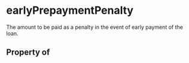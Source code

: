 # earlyPrepaymentPenalty

The amount to be paid as a penalty in the event of early payment of the loan.

## Property of



